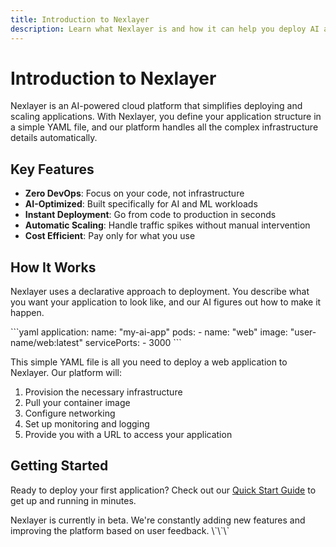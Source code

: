 ```yaml
---
title: Introduction to Nexlayer
description: Learn what Nexlayer is and how it can help you deploy AI applications.
---
```


# Introduction to Nexlayer

Nexlayer is an AI-powered cloud platform that simplifies deploying and scaling applications. With Nexlayer, you define your application structure in a simple YAML file, and our platform handles all the complex infrastructure details automatically.

## Key Features

- **Zero DevOps**: Focus on your code, not infrastructure
- **AI-Optimized**: Built specifically for AI and ML workloads
- **Instant Deployment**: Go from code to production in seconds
- **Automatic Scaling**: Handle traffic spikes without manual intervention
- **Cost Efficient**: Pay only for what you use

## How It Works

Nexlayer uses a declarative approach to deployment. You describe what you want your application to look like, and our AI figures out how to make it happen.

\`\`\`yaml
application:
  name: "my-ai-app"
  pods:
    - name: "web"
      image: "user-name/web:latest"
      servicePorts:
        - 3000
\`\`\`

This simple YAML file is all you need to deploy a web application to Nexlayer. Our platform will:

1. Provision the necessary infrastructure
2. Pull your container image
3. Configure networking
4. Set up monitoring and logging
5. Provide you with a URL to access your application

## Getting Started

Ready to deploy your first application? Check out our [Quick Start Guide](/docs/getting-started/quick-start) to get up and running in minutes.

<Callout type="info" icon="ℹ️">
  Nexlayer is currently in beta. We're constantly adding new features and improving the platform based on user feedback.
</Callout>
\`\`\`
